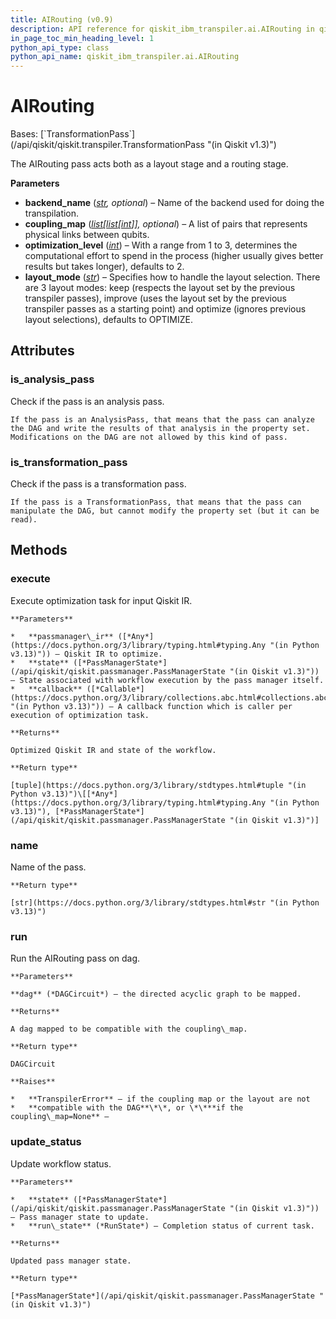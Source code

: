 ```yaml
---
title: AIRouting (v0.9)
description: API reference for qiskit_ibm_transpiler.ai.AIRouting in qiskit-ibm-transpiler v0.9
in_page_toc_min_heading_level: 1
python_api_type: class
python_api_name: qiskit_ibm_transpiler.ai.AIRouting
---
```


# AIRouting

<Class id="qiskit_ibm_transpiler.ai.AIRouting" isDedicatedPage={true} github="https://github.com/Qiskit/qiskit-ibm-transpiler/tree/stable/0.9/qiskit_ibm_transpiler/ai/routing.py#L100-L289" signature="qiskit_ibm_transpiler.ai.AIRouting(backend_name: str | None = None, coupling_map: list[list[int]] | None = None, optimization_level: int = 2, layout_mode: str = 'OPTIMIZE')" modifiers="class">
  Bases: [`TransformationPass`](/api/qiskit/qiskit.transpiler.TransformationPass "(in Qiskit v1.3)")

  The AIRouting pass acts both as a layout stage and a routing stage.

  **Parameters**

  *   **backend\_name** ([*str*](https://docs.python.org/3/library/stdtypes.html#str "(in Python v3.13)")*, optional*) – Name of the backend used for doing the transpilation.
  *   **coupling\_map** ([*list*](https://docs.python.org/3/library/stdtypes.html#list "(in Python v3.13)")*\[*[*list*](https://docs.python.org/3/library/stdtypes.html#list "(in Python v3.13)")*\[*[*int*](https://docs.python.org/3/library/functions.html#int "(in Python v3.13)")*]], optional*) – A list of pairs that represents physical links between qubits.
  *   **optimization\_level** ([*int*](https://docs.python.org/3/library/functions.html#int "(in Python v3.13)")) – With a range from 1 to 3, determines the computational effort to spend in the process (higher usually gives better results but takes longer), defaults to 2.
  *   **layout\_mode** ([*str*](https://docs.python.org/3/library/stdtypes.html#str "(in Python v3.13)")) – Specifies how to handle the layout selection. There are 3 layout modes: keep (respects the layout set by the previous transpiler passes), improve (uses the layout set by the previous transpiler passes as a starting point) and optimize (ignores previous layout selections), defaults to OPTIMIZE.

  ## Attributes

  ### is\_analysis\_pass

  <Attribute id="qiskit_ibm_transpiler.ai.AIRouting.is_analysis_pass">
    Check if the pass is an analysis pass.

    If the pass is an AnalysisPass, that means that the pass can analyze the DAG and write the results of that analysis in the property set. Modifications on the DAG are not allowed by this kind of pass.
  </Attribute>

  ### is\_transformation\_pass

  <Attribute id="qiskit_ibm_transpiler.ai.AIRouting.is_transformation_pass">
    Check if the pass is a transformation pass.

    If the pass is a TransformationPass, that means that the pass can manipulate the DAG, but cannot modify the property set (but it can be read).
  </Attribute>

  ## Methods

  ### execute

  <Function id="qiskit_ibm_transpiler.ai.AIRouting.execute" signature="execute(passmanager_ir, state, callback=None)">
    Execute optimization task for input Qiskit IR.

    **Parameters**

    *   **passmanager\_ir** ([*Any*](https://docs.python.org/3/library/typing.html#typing.Any "(in Python v3.13)")) – Qiskit IR to optimize.
    *   **state** ([*PassManagerState*](/api/qiskit/qiskit.passmanager.PassManagerState "(in Qiskit v1.3)")) – State associated with workflow execution by the pass manager itself.
    *   **callback** ([*Callable*](https://docs.python.org/3/library/collections.abc.html#collections.abc.Callable "(in Python v3.13)")) – A callback function which is caller per execution of optimization task.

    **Returns**

    Optimized Qiskit IR and state of the workflow.

    **Return type**

    [tuple](https://docs.python.org/3/library/stdtypes.html#tuple "(in Python v3.13)")\[[*Any*](https://docs.python.org/3/library/typing.html#typing.Any "(in Python v3.13)"), [*PassManagerState*](/api/qiskit/qiskit.passmanager.PassManagerState "(in Qiskit v1.3)")]
  </Function>

  ### name

  <Function id="qiskit_ibm_transpiler.ai.AIRouting.name" signature="name()">
    Name of the pass.

    **Return type**

    [str](https://docs.python.org/3/library/stdtypes.html#str "(in Python v3.13)")
  </Function>

  ### run

  <Function id="qiskit_ibm_transpiler.ai.AIRouting.run" github="https://github.com/Qiskit/qiskit-ibm-transpiler/tree/stable/0.9/qiskit_ibm_transpiler/ai/routing.py#L212-L289" signature="run(dag)">
    Run the AIRouting pass on dag.

    **Parameters**

    **dag** (*DAGCircuit*) – the directed acyclic graph to be mapped.

    **Returns**

    A dag mapped to be compatible with the coupling\_map.

    **Return type**

    DAGCircuit

    **Raises**

    *   **TranspilerError** – if the coupling map or the layout are not
    *   **compatible with the DAG**\*\*, or \*\***if the coupling\_map=None** –
  </Function>

  ### update\_status

  <Function id="qiskit_ibm_transpiler.ai.AIRouting.update_status" signature="update_status(state, run_state)">
    Update workflow status.

    **Parameters**

    *   **state** ([*PassManagerState*](/api/qiskit/qiskit.passmanager.PassManagerState "(in Qiskit v1.3)")) – Pass manager state to update.
    *   **run\_state** (*RunState*) – Completion status of current task.

    **Returns**

    Updated pass manager state.

    **Return type**

    [*PassManagerState*](/api/qiskit/qiskit.passmanager.PassManagerState "(in Qiskit v1.3)")
  </Function>
</Class>

